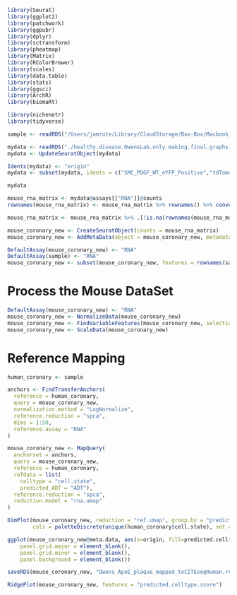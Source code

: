 ```r
library(Seurat)
library(ggplot2)
library(patchwork)
library(ggpubr)
library(dplyr)
library(sctransform)
library(pheatmap)
library(Matrix)
library(RColorBrewer)
library(scales)
library(data.table)
library(stats)
library(ggsci)
library(ArchR)
library(biomaRt)

library(nichenetr)
library(tidyverse)
```

```r
sample <- readRDS("/Users/jamrute/Library/CloudStorage/Box-Box/Macbook_Files/Grad_School/Primary_Projects/Atherosclerosis/Projects/CITEseq_Atlas/analysis/final_analysis/cell_types/smc_fib/smc_fib_annotated.rds")
```

```r
mydata <- readRDS("./healthy.disease.OwensLab.only.making.final.graphs15dim.new.idents.v2.rds")
mydata <- UpdateSeuratObject(mydata)
```

```r
Idents(mydata) <- "origin"
mydata <- subset(mydata, idents = c("SMC_PDGF_WT_eYFP_Positive","tdTomato","SMC_Klf4_WT_eYFP_Positive","GFP"))
```

```r
mydata
```
```r
mouse_rna_matrix <- mydata@assays[["RNA"]]@counts
rownames(mouse_rna_matrix) <- mouse_rna_matrix %>% rownames() %>% convert_mouse_to_human_symbols()
```

```r
mouse_rna_matrix <- mouse_rna_matrix %>% .[!is.na(rownames(mouse_rna_matrix)), !is.na(colnames(mouse_rna_matrix))]
```

```r
mouse_coronary_new <- CreateSeuratObject(counts = mouse_rna_matrix)
mouse_coronary_new <- AddMetaData(object = mouse_coronary_new, metadata = mydata@meta.data)
```

```r
DefaultAssay(mouse_coronary_new) <- "RNA"
DefaultAssay(sample) <- "RNA"
mouse_coronary_new <- subset(mouse_coronary_new, features = rownames(sample))
```

# Process the Mouse DataSet
```r
DefaultAssay(mouse_coronary_new) <- "RNA"
mouse_coronary_new <- NormalizeData(mouse_coronary_new)
mouse_coronary_new <- FindVariableFeatures(mouse_coronary_new, selection.method = "vst", nfeatures = 3000)
mouse_coronary_new <- ScaleData(mouse_coronary_new)
```

# Reference Mapping
```r
human_coronary <- sample
```

```r
anchors <- FindTransferAnchors(
  reference = human_coronary,
  query = mouse_coronary_new,
  normalization.method = "LogNormalize",
  reference.reduction = "spca",
  dims = 1:50,
  reference.assay = "RNA"
)
```

```r
mouse_coronary_new <- MapQuery(
  anchorset = anchors,
  query = mouse_coronary_new,
  reference = human_coronary,
  refdata = list(
    celltype = "cell.state",
    predicted_ADT = "ADT"),
  reference.reduction = "spca", 
  reduction.model = "rna.umap"
)
```

```r
DimPlot(mouse_coronary_new, reduction = "ref.umap", group.by = "predicted.celltype", label.size = 4,
        cols = paletteDiscrete(unique(human_coronary$cell.state), set = "stallion"), label = FALSE)
```

```r
ggplot(mouse_coronary_new@meta.data, aes(x=origin, fill=predicted.celltype)) + geom_bar(position = "fill") + theme_linedraw() + theme(axis.text.x = element_text(angle = 90)) +  scale_fill_manual(values=paletteDiscrete(unique(human_coronary$cell.state), set = "stallion")) + theme(axis.line = element_line(colour = "black"),
    panel.grid.major = element_blank(),
    panel.grid.minor = element_blank(),
    panel.background = element_blank()) 
```

```r
saveRDS(mouse_coronary_new, "Owens_ApoE_plaque_mapped_toCITEseqHuman.rds")
```

```r
RidgePlot(mouse_coronary_new, features = "predicted.celltype.score")
```


